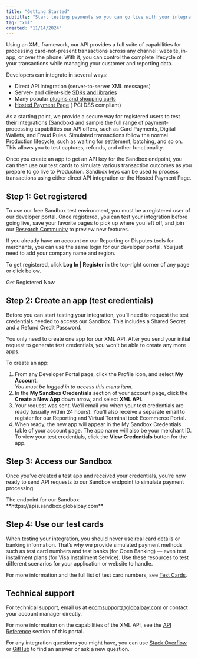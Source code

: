 ```yaml
---
title: "Getting Started"
subtitle: "Start testing payments so you can go live with your integration"
tag: "xml"
created: "11/14/2024"
---
```

Using an XML framework, our API provides a full suite of capabilities for processing card-not-present transactions across any channel: website, in-app, or over the phone. With it, you can control the complete lifecycle of your transactions while managing your customer and reporting data.

Developers can integrate in several ways: 

* Direct API integration (server-to-server XML messages)
* Server- and client-side [SDKs and libraries](/ecommerce/payments/sdk/overview) 
* Many popular [plugins and shopping carts](/ecommerce/payments/integrations)
* [Hosted Payment Page](/ecommerce/payments/hosted-solution/overview) (<Tooltip content="Payment Card Industry Data Security Standard"> PCI DSS </Tooltip> compliant)

As a starting point, we provide a secure way for registered users to test their integrations (Sandbox) and sample the full range of payment-processing capabilities our API offers, such as Card Payments, Digital Wallets, and Fraud Rules. Simulated transactions follow the normal Production lifecycle, such as waiting for settlement, batching, and so on. This allows you to test captures, refunds, and other functionality. 

Once you create an app to get an API key for the Sandbox endpoint, you can then use our test cards to simulate various transaction outcomes as you prepare to go live to Production. Sandbox keys can be used to process transactions using either direct API integration or the Hosted Payment Page.

## Step 1: Get registered
To use our free Sandbox test environment, you must be a registered user of our developer portal. Once registered, you can test your integration before going live, save your favorite pages to pick up where you left off, and join our [Research Community](/GP-Research-Community) to preview new features.

<Infobox>
If you already have an account on our Reporting or Disputes tools for merchants, you can use the same login for our developer portal. You just need to add your company name and region.
    </Infobox>

To get registered, click **Log In | Register** in the top-right corner of any page or click below.

<index-button type="anchor" href="/user/b2c-login">Get Registered Now</index-button>

## Step 2: Create an app (test credentials)
Before you can start testing your integration, you’ll need to request the test credentials needed to access our Sandbox. This includes a Shared Secret and a Refund Credit Password. 

<Infobox>
You only need to create one app for our XML API. After you send your initial request to generate test credentials, you won’t be able to create any more apps. 
</Infobox>

To create an app:

1) From any Developer Portal page, click the Profile icon, and select **My Account**. <br />
_You must be logged in to access this menu item._
2) In the **My Sandbox Credentials** section of your account page, click the **Create a New App** down arrow, and select **XML API**. <br />
3) Your request was sent. We’ll email you when your test credentials are ready (usually within 24 hours). You'll also receive a separate email to register for our Reporting and Virtual Terminal tool: Ecommerce Portal.
4) When ready, the new app will appear in the My Sandbox Credentials table of your account page. The app name will also be your merchant ID. To view your test credentials, click the **View Credentials** button for the app.

## Step 3: Access our Sandbox
Once you’ve created a test app and received your credentials, you’re now ready to send API requests to our Sandbox endpoint to simulate payment processing.

<Infobox>
The endpoint for our Sandbox: <br />
**https://apis.sandbox.globalpay.com**
</Infobox>

## Step 4: Use our test cards
When testing your integration, you should never use real card details or banking information. That’s why we provide simulated payment methods such as test card numbers and test banks (for Open Banking) — even test installment plans (for Visa Installment Service). Use these resources to test different scenarios for your application or website to handle. 

For more information and the full list of test card numbers, see [Test Cards](/resources/test-cards).

<CreditCardGroup>
    <CreditCard type="Visa" number="4263970000005262" />
    <CreditCard type="Visa" number="4000120000001154" success={false} />
    <CreditCard type="Mastercard" number="5425230000004415"  />
    <CreditCard type="Mastercard" number="5114610000004778" success={false} />
</CreditCardGroup>

## Technical support
For technical support, email us at [ecomsupport@globalpay.com](mailto:ecomsupport@globalpay.com) or contact your account manager directly.

For more information on the capabilities of the XML API, see the [API Reference](/ecommerce/api/overview) section of this portal.

For any integration questions you might have, you can use [Stack Overflow](https://stackoverflow.com/questions/tagged/global-payments-api) or [GitHub](https://github.com/globalpayments) to find an answer or ask a new question.
